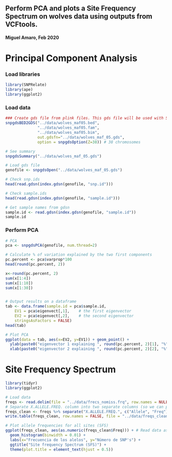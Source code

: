 ## Perform PCA and plots a Site Frequency Spectrum on wolves data using outputs from VCFtools.
#### Miguel Amaro, Feb 2020

# Principal Component Analysis
### Load libraries
```r
library(SNPRelate)
library(ape)
library(ggplot2)
```


### Load data
```r
### Create gds file from plink files. This gds file will be used with SNPrelate.
snpgdsBED2GDS("../data/wolves_maf05.bed", 
              "../data/wolves_maf05.fam", 
              "../data/wolves_maf05.bim", 
              out.gdsfn="../data/wolves_maf_05.gds", 
              option = snpgdsOption(Z=38)) # 38 chromosomes

# See summary
snpgdsSummary("../data/wolves_maf_05.gds")

# Load gds file
genofile <- snpgdsOpen("../data/wolves_maf_05.gds")

# Check snp.ids
head(read.gdsn(index.gdsn(genofile, "snp.id")))

# Check sample.ids
head(read.gdsn(index.gdsn(genofile, "sample.id")))

# Get sample names from gdsn 
sample.id <- read.gdsn(index.gdsn(genofile, "sample.id"))
sample.id

```


### Perform PCA 

```r
# PCA
pca <- snpgdsPCA(genofile, num.thread=2)

# Calculate % of variation explained by the two first components
pc.percent <- pca$varprop*100
head(round(pc.percent, 2))

x<-round(pc.percent, 2)
sum(x[1:4])
sum(x[1:10])
sum(x[1:30])


# Output results on a dataframe
tab <- data.frame(sample.id = pca$sample.id,
    EV1 = pca$eigenvect[,1],    # the first eigenvector
    EV2 = pca$eigenvect[,2],    # the second eigenvector
    stringsAsFactors = FALSE)
head(tab)

# Plot PCA
ggplot(data = tab, aes(x=EV2, y=EV1)) + geom_point() +
  ylab(paste0("eigenvector 1 explaining ", round(pc.percent, 2)[1], "%")) +
  xlab(paste0("eigenvector 2 explaining ", round(pc.percent, 2)[2], "%"))

```

# Site Frequency Spectrum
```r
library(tidyr)
library(ggplot2)

# Load data
freqs <- read.delim(file = "../data/frecs_nomiss.frq", row.names = NULL)
# Separate X.ALLELE.FREQ. column into two separate columns (so we can plot the frequency values)
freqs_clean <- freqs %>% separate("X.ALLELE.FREQ.", c("Allele", "Freq"), sep = ":")
write.table(freqs_clean, row.names = FALSE, file = "../data/freqs_clean")

# Plot allele frequencies for all sites (SFS)
ggplot(freqs_clean, aes(as.numeric(freqs_clean$Freq))) + # Read data as numeric, since they are in a DF, they are read as character by default
  geom_histogram(binwidth = 0.01) +
  labs(x="Frecuencia de los alelos", y="Número de SNP's") +
  ggtitle("Site frequency Spectrum (SFS)") +
  theme(plot.title = element_text(hjust = 0.5))
```